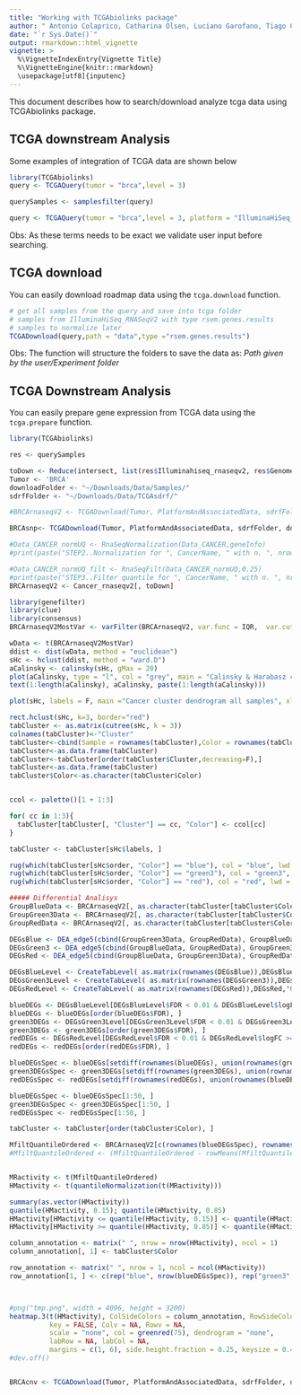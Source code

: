 ```yaml
---
title: "Working with TCGAbiolinks package"
author: " Antonio Colaprico, Catharina Olsen, Luciano Garofano, Tiago Chedraoui Silva, Davide Garolini, Claudia Cava, Isabella Castiglioni, Houtan Noushmehr, Gianluca Bontempi, Michele Ceccarelli"
date: "`r Sys.Date()`"
output: rmarkdown::html_vignette
vignette: >
  %\VignetteIndexEntry{Vignette Title}
  %\VignetteEngine{knitr::rmarkdown}
  \usepackage[utf8]{inputenc}
---
```


This document describes how to search/download analyze tcga data using TCGAbiolinks package.

## TCGA downstream Analysis
 
Some examples of integration of TCGA data are shown below
```r

library(TCGAbiolinks)
query <- TCGAQuery(tumor = "brca",level = 3)

querySamples <- samplesfilter(query)

query <- TCGAQuery(tumor = "brca",level = 3, platform = "IlluminaHiSeq_RNASeqV2")

```

Obs: As these terms needs to be exact we validate user input before searching.

## TCGA download
You can easily download roadmap data using the `tcga.download` function.
 
```r
# get all samples from the query and save into tcga folder
# samples from IlluminaHiSeq_RNASeqV2 with type rsem.genes.results
# samples to normalize later
TCGADownload(query,path = "data",type ="rsem.genes.results")
```

Obs: The function will structure the folders to save the data as:
_Path given by the user/Experiment folder_


## TCGA Downstream Analysis 
You can easily prepare gene expression from TCGA data using the `tcga.prepare` function.
 
```r
library(TCGAbiolinks)

res <- querySamples

toDown <- Reduce(intersect, list(res$Illuminahiseq_rnaseqv2, res$Genome_Wide_SNP_6, res$IlluminaGA_DNASeq))
Tumor <- 'BRCA'
downloadFolder <- "~/Downloads/Data/Samples/"
sdrfFolder <- "~/Downloads/Data/TCGAsdrf/"

#BRCArnaseqV2 <- TCGADownload(Tumor, PlatformAndAssociatedData, sdrfFolder, downloadFolder, PlatformType = 'illuminahiseq_rnaseqv2', listSample = toDown, newsample = T)

BRCAsnp<- TCGADownload(Tumor, PlatformAndAssociatedData, sdrfFolder, downloadFolder, PlatformType = 'genome_wide_snp_6', listSample = toDown, newsample = T)

#Data_CANCER_normUQ <- RnaSeqNormalization(Data_CANCER,geneInfo)
#print(paste("STEP2..Normalization for ", CancerName, " with n. ", nrow(Data_CANCER_normUQ), " genes and ", ncol(Data_CANCER_normUQ),"samples...OK" ))

#Data_CANCER_normUQ_filt <- RnaSeqFilt(Data_CANCER_normUQ,0.25)
#print(paste("STEP3..Filter quantile for ", CancerName, " with n. ", nrow(Data_CANCER_normUQ_filt), " genes and ", ncol(Data_CANCER_normUQ_filt),"samples...OK" ))
BRCArnaseqV2 <- Cancer_rnaseqv2[, toDown]

library(genefilter)
library(clue)
library(consensus)
BRCArnaseqV2MostVar <- varFilter(BRCArnaseqV2, var.func = IQR,  var.cutoff = 0.75, filterByQuantile = TRUE)

wData <- t(BRCArnaseqV2MostVar)
ddist <- dist(wData, method = "euclidean")
sHc <- hclust(ddist, method = "ward.D")
aCalinsky <- calinsky(sHc, gMax = 20)
plot(aCalinsky, type = "l", col = "grey", main = "Calinsky & Harabasz curve")
text(1:length(aCalinsky), aCalinsky, paste(1:length(aCalinsky)))

plot(sHc, labels = F, main ="Cancer cluster dendrogram all samples", xlab = "Samples with relative group color",sub="")

rect.hclust(sHc, k=3, border="red")
tabCluster <- as.matrix(cutree(sHc, k = 3))
colnames(tabCluster)<-"Cluster"
tabCluster<-cbind(Sample = rownames(tabCluster),Color = rownames(tabCluster), tabCluster)
tabCluster<-as.data.frame(tabCluster)
tabCluster<-tabCluster[order(tabCluster$Cluster,decreasing=F),]
tabCluster<-as.data.frame(tabCluster)
tabCluster$Color<-as.character(tabCluster$Color)


ccol <- palette()[1 + 1:3]

for( cc in 1:3){
  tabCluster[tabCluster[, "Cluster"] == cc, "Color"] <- ccol[cc]
}

tabCluster <- tabCluster[sHc$labels, ]

rug(which(tabCluster[sHc$order, "Color"] == "blue"), col = "blue", lwd = 3)
rug(which(tabCluster[sHc$order, "Color"] == "green3"), col = "green3", lwd = 3)
rug(which(tabCluster[sHc$order, "Color"] == "red"), col = "red", lwd = 3)

##### Differential Analisys
GroupBlueData <- BRCArnaseqV2[, as.character(tabCluster[tabCluster$Color == "blue", "Sample"])]
GroupGreen3Data <- BRCArnaseqV2[, as.character(tabCluster[tabCluster$Color == "green3", "Sample"])]
GroupRedData <- BRCArnaseqV2[, as.character(tabCluster[tabCluster$Color == "red", "Sample"])]

DEGsBlue <- DEA_edge5(cbind(GroupGreen3Data, GroupRedData), GroupBlueData, "GroupOther", "GroupBlue")
DEGsGreen3 <- DEA_edge5(cbind(GroupBlueData, GroupRedData), GroupGreen3Data, "GroupOther", "GroupGreen3")
DEGsRed <- DEA_edge5(cbind(GroupBlueData, GroupGreen3Data), GroupRedData, "GroupOther", "GroupRed")

DEGsBlueLevel <- CreateTabLevel( as.matrix(rownames(DEGsBlue)),DEGsBlue,"GroupBlue","GroupOther",GroupBlueData,cbind(GroupGreen3Data, GroupRedData),typeOrder=T)
DEGsGreen3Level <- CreateTabLevel( as.matrix(rownames(DEGsGreen3)),DEGsGreen3,"GroupGreen3","GroupOther",GroupGreen3Data,cbind(GroupBlueData, GroupRedData),typeOrder=T)
DEGsRedLevel <- CreateTabLevel( as.matrix(rownames(DEGsRed)),DEGsRed,"GroupRed","GroupOther",GroupRedData,cbind(GroupBlueData, GroupGreen3Data),typeOrder=T)

blueDEGs <- DEGsBlueLevel[DEGsBlueLevel$FDR < 0.01 & DEGsBlueLevel$logFC >= 1, ]
blueDEGs <- blueDEGs[order(blueDEGs$FDR), ]
green3DEGs <- DEGsGreen3Level[DEGsGreen3Level$FDR < 0.01 & DEGsGreen3Level$logFC >= 1, ]
green3DEGs <- green3DEGs[order(green3DEGs$FDR), ]
redDEGs <- DEGsRedLevel[DEGsRedLevel$FDR < 0.01 & DEGsRedLevel$logFC >= 1, ]
redDEGs <- redDEGs[order(redDEGs$FDR), ]

blueDEGsSpec <- blueDEGs[setdiff(rownames(blueDEGs), union(rownames(green3DEGs), rownames(redDEGs))), ]
green3DEGsSpec <- green3DEGs[setdiff(rownames(green3DEGs), union(rownames(blueDEGs), rownames(redDEGs))), ]
redDEGsSpec <- redDEGs[setdiff(rownames(redDEGs), union(rownames(blueDEGs), rownames(green3DEGs))), ]

blueDEGsSpec <- blueDEGsSpec[1:50, ]
green3DEGsSpec <- green3DEGsSpec[1:50, ]
redDEGsSpec <- redDEGsSpec[1:50, ]

tabCluster <- tabCluster[order(tabCluster$Color), ]

MfiltQuantileOrdered <- BRCArnaseqV2[c(rownames(blueDEGsSpec), rownames(green3DEGsSpec), rownames(redDEGsSpec)), rownames(tabCluster)]
#MfiltQuantileOrdered <- (MfiltQuantileOrdered - rowMeans(MfiltQuantileOrdered))/apply(MfiltQuantileOrdered, 1, sd)


MRactivity <- t(MfiltQuantileOrdered)
HMactivity <- t(quantileNormalization(t(MRactivity)))

summary(as.vector(HMactivity))
quantile(HMactivity, 0.15); quantile(HMactivity, 0.85)
HMactivity[HMactivity <= quantile(HMactivity, 0.15)] <- quantile(HMactivity, 0.15)
HMactivity[HMactivity >= quantile(HMactivity, 0.85)] <- quantile(HMactivity, 0.85)

column_annotation <- matrix(" ", nrow = nrow(HMactivity), ncol = 1)
column_annotation[, 1] <- tabCluster$Color

row_annotation <- matrix(" ", nrow = 1, ncol = ncol(HMactivity))
row_annotation[1, ] <- c(rep("blue", nrow(blueDEGsSpec)), rep("green3", nrow(green3DEGsSpec)), rep("red", nrow(redDEGsSpec)))



#png("tmp.png", width = 4096, height = 3200)
heatmap.3(t(HMactivity), ColSideColors = column_annotation, RowSideColors = row_annotation,
          key = FALSE, Colv = NA, Rowv = NA,
          scale = "none", col = greenred(75), dendrogram = "none",
          labRow = NA, labCol = NA,
          margins = c(1, 6), side.height.fraction = 0.25, keysize = 0.4, cexRow = .6)
#dev.off()


BRCAcnv <- TCGADownload(Tumor, PlatformAndAssociatedData, sdrfFolder, downloadFolder, PlatformType = 'genome_wide_snp_6', listSample = toDown, newsample = F)

```
